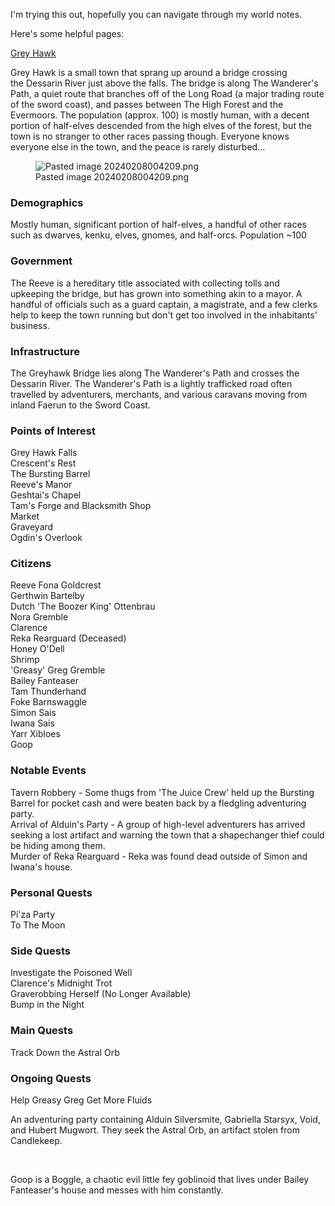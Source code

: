 I'm trying this out, hopefully you can navigate through my world notes.

Here's some helpful pages:

<div style="page-break-after: always;">



</div>
[[Grey Hawk]]

Grey Hawk is a small town that sprang up around a bridge crossing the Dessarin River just above the falls. The bridge is along The Wanderer's Path, a quiet route that branches off of the Long Road (a major trading route of the sword coast), and passes between The High Forest and the Evermoors. The population (approx. 100) is mostly human, with a decent portion of half-elves descended from the high elves of the forest, but the town is no stranger to other races passing though. Everyone knows everyone else in the town, and the peace is rarely disturbed...

[[File:G:\Obsidian%20Stuff\ThursdayNightD&D\Pasted%20image%2020240208004209.png|class=internal-embed|Pasted image 20240208004209.png]]

<span id="demographics"></span>
=== Demographics ===

Mostly human, significant portion of half-elves, a handful of other races such as dwarves, kenku, elves, gnomes, and half-orcs. Population ~100

<span id="government"></span>
=== Government ===

The Reeve is a hereditary title associated with collecting tolls and upkeeping the bridge, but has grown into something akin to a mayor. A handful of officials such as a guard captain, a magistrate, and a few clerks help to keep the town running but don't get too involved in the inhabitants' business.

<span id="infrastructure"></span>
=== Infrastructure ===

The Greyhawk Bridge lies along The Wanderer's Path and crosses the Dessarin River. The Wanderer's Path is a lightly trafficked road often travelled by adventurers, merchants, and various caravans moving from inland Faerun to the Sword Coast.

<span id="points-of-interest"></span>
=== Points of Interest ===

Grey Hawk Falls<br />
Crescent's Rest<br />
The Bursting Barrel<br />
Reeve's Manor<br />
Geshtai's Chapel<br />
Tam's Forge and Blacksmith Shop<br />
Market<br />
Graveyard<br />
Ogdin's Overlook

<span id="citizens"></span>
=== Citizens ===

Reeve Fona Goldcrest<br />
Gerthwin Bartelby<br />
Dutch 'The Boozer King' Ottenbrau<br />
Nora Gremble<br />
Clarence<br />
Reka Rearguard (Deceased)<br />
Honey O'Dell<br />
Shrimp<br />
'Greasy' Greg Gremble<br />
Bailey Fanteaser<br />
Tam Thunderhand<br />
Foke Barnswaggle<br />
Simon Sais<br />
Iwana Sais<br />
Yarr Xibloes<br />
Goop

<span id="notable-events"></span>
=== Notable Events ===

Tavern Robbery - Some thugs from 'The Juice Crew' held up the Bursting Barrel for pocket cash and were beaten back by a fledgling adventuring party.<br />
Arrival of Alduin's Party - A group of high-level adventurers has arrived seeking a lost artifact and warning the town that a shapechanger thief could be hiding among them.<br />
Murder of Reka Rearguard - Reka was found dead outside of Simon and Iwana's house.

<span id="personal-quests"></span>
=== Personal Quests ===

Pi'za Party<br />
To The Moon

<span id="side-quests"></span>
=== Side Quests ===

Investigate the Poisoned Well<br />
Clarence's Midnight Trot<br />
Graverobbing Herself (No Longer Available)<br />
Bump in the Night

<span id="main-quests"></span>
=== Main Quests ===

Track Down the Astral Orb

<span id="ongoing-quests"></span>
=== Ongoing Quests ===

Help Greasy Greg Get More Fluids

An adventuring party containing Alduin Silversmite, Gabriella Starsyx, Void, and Hubert Mugwort. They seek the Astral Orb, an artifact stolen from Candlekeep.

<br />


Goop is a Boggle, a chaotic evil little fey goblinoid that lives under Bailey Fanteaser's house and messes with him constantly.
